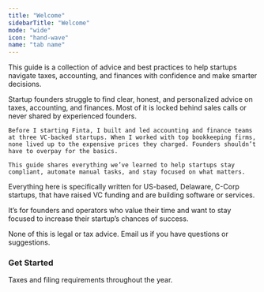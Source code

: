 ```yaml
---
title: "Welcome"
sidebarTitle: "Welcome"
mode: "wide"
icon: "hand-wave"
name: "tab name"
---
```


This guide is a collection of advice and best practices to help startups navigate taxes, accounting, and finances with confidence and make smarter decisions.


<AccordionGroup>
  <Accordion title="Why This">
      Startup founders struggle to find clear, honest, and personalized advice on taxes, accounting, and finances. Most of it is locked behind sales calls or never shared by experienced founders.
    
    Before I starting Finta, I built and led accounting and finance teams at three VC-backed startups. When I worked with top bookkeeping firms, none lived up to the expensive prices they charged. Founders shouldn’t have to overpay for the basics.
    
    This guide shares everything we’ve learned to help startups stay compliant, automate manual tasks, and stay focused on what matters.
  </Accordion>

  <Accordion title="For Startups">
      Everything here is specifically written for US-based, Delaware, C-Corp startups, that have raised VC funding and are building software or services.

It’s for founders and operators who value their time and want to stay focused to increase their startup’s chances of success.
  </Accordion>

  <Accordion title="Disclaimer">
None of this is legal or tax advice. Email us if you have questions or suggestions.
  </Accordion>
</AccordionGroup>


### Get Started
<CardGroup cols={2}>
  <Card title="Compliance Deadlines" icon="calendar" href="/deadlines">
    Taxes and filing requirements throughout the year.
  </Card>
</CardGroup>